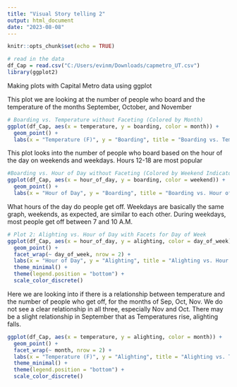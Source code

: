 ---
title: "Visual Story telling 2"
output: html_document
date: "2023-08-08"
---

```{r setup, include=FALSE}
knitr::opts_chunk$set(echo = TRUE)
```

```{R}
# read in the data
df_Cap = read.csv("C:/Users/evinm/Downloads/capmetro_UT.csv")
library(ggplot2)
```

Making plots with Capital Metro data using ggplot



This plot we are looking at the number of people who board and the temperature of the months 
September, October, and November
```{R}
# Boarding vs. Temperature without Faceting (Colored by Month)
ggplot(df_Cap, aes(x = temperature, y = boarding, color = month)) +
  geom_point() +
  labs(x = "Temperature (F)", y = "Boarding", title = "Boarding vs. Temperature (Colored by Month)")
```



This plot looks into the number of people who board based on the hour of the day on weekends
and weekdays. Hours 12-18 are most popular
```{R}
#Boarding vs. Hour of Day without Faceting (Colored by Weekend Indicator)
ggplot(df_Cap, aes(x = hour_of_day, y = boarding, color = weekend)) +
  geom_point() +
  labs(x = "Hour of Day", y = "Boarding", title = "Boarding vs. Hour of Day (Colored by Weekend Indicator)")
```



What hours of the day do people get off. Weekdays are basically the same graph, weekends, as expected, are
similar to each other. During weekdays, most people get off between 7 and 10 A.M.
```{R}
# Plot 2: Alighting vs. Hour of Day with Facets for Day of Week
ggplot(df_Cap, aes(x = hour_of_day, y = alighting, color = day_of_week)) +
  geom_point() +
  facet_wrap(~ day_of_week, nrow = 2) +
  labs(x = "Hour of Day", y = "Alighting", title = "Alighting vs. Hour of Day by Day of Week") +
  theme_minimal() +
  theme(legend.position = "bottom") +
  scale_color_discrete()
```


Here we are looking into if there is a relationship between temperature and the number of people who
get off, for the months of Sep, Oct, Nov. We do not see a clear relationship in all three, especially
Nov and Oct. There may be a slight relationship in September that as Temperatures rise, alighting falls.
```{R}
ggplot(df_Cap, aes(x = temperature, y = alighting, color = month)) +
  geom_point() +
  facet_wrap(~ month, nrow = 2) +
  labs(x = "Temperature (F)", y = "Alighting", title = "Alighting vs. Temperature by Month") +
  theme_minimal() +
  theme(legend.position = "bottom") +
  scale_color_discrete()
```



